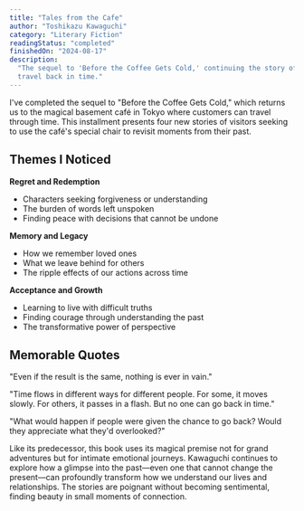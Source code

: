 ```yaml
---
title: "Tales from the Cafe"
author: "Toshikazu Kawaguchi"
category: "Literary Fiction"
readingStatus: "completed"
finishedOn: "2024-08-17"
description:
  "The sequel to 'Before the Coffee Gets Cold,' continuing the story of a cafe where customers can
  travel back in time."
---
```


I've completed the sequel to "Before the Coffee Gets Cold," which returns us to the magical basement
café in Tokyo where customers can travel through time. This installment presents four new stories of
visitors seeking to use the café's special chair to revisit moments from their past.

## Themes I Noticed

**Regret and Redemption**

- Characters seeking forgiveness or understanding
- The burden of words left unspoken
- Finding peace with decisions that cannot be undone

**Memory and Legacy**

- How we remember loved ones
- What we leave behind for others
- The ripple effects of our actions across time

**Acceptance and Growth**

- Learning to live with difficult truths
- Finding courage through understanding the past
- The transformative power of perspective

## Memorable Quotes

"Even if the result is the same, nothing is ever in vain."

"Time flows in different ways for different people. For some, it moves slowly. For others, it passes
in a flash. But no one can go back in time."

"What would happen if people were given the chance to go back? Would they appreciate what they'd
overlooked?"

Like its predecessor, this book uses its magical premise not for grand adventures but for intimate
emotional journeys. Kawaguchi continues to explore how a glimpse into the past—even one that cannot
change the present—can profoundly transform how we understand our lives and relationships. The
stories are poignant without becoming sentimental, finding beauty in small moments of connection.
